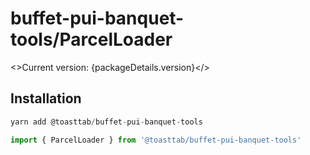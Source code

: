 
<Meta title='buffet-pui/buffet-pui-banquet-tools/ParcelLoader/readme' />

# buffet-pui-banquet-tools/ParcelLoader

<>Current version: {packageDetails.version}</>



## Installation

```javascript
yarn add @toasttab/buffet-pui-banquet-tools
```

```javascript
import { ParcelLoader } from '@toasttab/buffet-pui-banquet-tools'
```